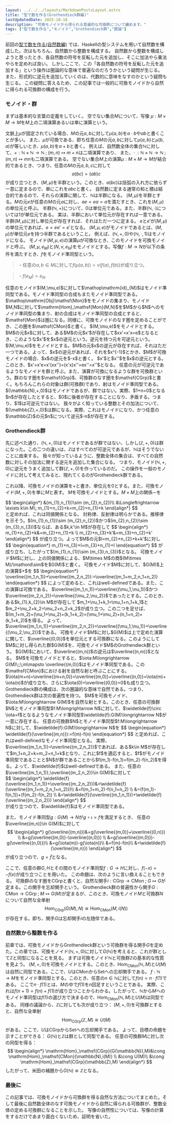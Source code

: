 ```yaml
---
layout: ../../../layouts/MarkdownPostsLayout.astro
title: "型で数を作る(Grothendieck群編)"
lastUpdatedDate: 2025-10-18
description: "可換モノイドから得られる普遍的な可換群について纏めます。"
tags: ["型で数を作る","モノイド","Grothendieck群","圏論"]
---
```


前回の<span class="url">[型で数を作る(自然数編)](https://yokose-jin.github.io/mypage/documents/posts/construstNaturalNumber/)</span>
では、Haskellの型システムを用いて自然数を構成した。次はもちろん、自然数から整数を構成する。
自然数から整数を構成しようと思ったとき、各自然数の符号を反転した元を追加し、そこに加法やら乗法やらを定めれば良い。
しかしここで、この「各自然数の符号を反転した元を追加する」という操作は圏論的な意味で普遍なのだろうかという疑問が生じる。
また、形式的に逆元を追加していくのは、代数的に意味をなすのかという疑問も生じる。
この疑問に答えるため、この記事では一般的に可換モノイドから自然に得られる可換群の構成を行う。

### モノイド・群
まずは基本的な言葉の定義をしていく。
<Def title="二項演算">
空でない集合$M$について、写像 $\mu:M\times M\longrightarrow M$を$M$上の二項演算あるいは単に演算という。

文脈上$\mu$が固定されている場合、$M$の元$a,b$に対して$\mu(a,b)$を$a\cdot b$や$ab$と書くことが多い。
また、$\mu$が可換である、即ち任意の$M$の元$a,b$に対して$\mu(a,b)$と$\mu(b,a)$が等しいとき、$\mu(a,b)$を$a+b$と書く。
</Def>
例えば、自然数全体の集合$\mathbb{N}$に対して、$+:\mathbb{N}\times\mathbb{N} \longrightarrow \mathbb{N}\;;\;(m,n)\mapsto m+n$は二項演算であり、
また、$\cdot\;:\mathbb{N}\times\mathbb{N} \longrightarrow \mathbb{N}\;;\;(m,n)\mapsto mn$も二項演算である。
<Def title="半群">
空でない集合$M$上の演算$\mu:M\times M \longrightarrow M$が結合的であるとき、つまり、任意の$M$の元$a,b,c$に対して
$$
\begin{equation*}
a(bc)=(ab)c
\end{equation*}
$$
が成り立つとき、$(M,\mu)$を半群という。このとき、$a(bc)$は括弧の入れ方に依らず一意に定まるので、単にこれを$abc$と書く。
</Def>
自然数に定まる通常の和と積は結合的であるので、それらの演算に関して、$\mathbb{N}$は半群になる。
<Def title="単位元">
$(M,\mu)$を半群とする。$M$の元$e$が任意の$M$の元$a$に対し、$ae=ea=a$を満たすとき、これを$(M,\mu)$の単位元と呼ぶ。
</Def>
半群$(\mathbb{N},+)$について、$0$は単位元である。また、半群$(\mathbb{N},\cdot)$については$1$が単位元である。
実は、半群において単位元が存在すれば一意である。
<Prop>
半群$(M,\mu)$に対し単位元が存在すれば、それはただ一つに定まる。
</Prop>
<Proof>
$e$と$e'$が$(M,\mu)$の単位元であれば、$e=ee'=e'$となる。
</Proof>
<Def title="モノイド">
$(M,\mu,e)$がモノイドであるとは、$(M,\mu)$が単位元$e$を持つ半群であるということ。
</Def>
例えば、$(\mathbb{N},+,0)$や$(\mathbb{N},\cdot,1)$はモノイドになる。
<Def title="可換モノイド">
モノイド$(M,\mu,e)$の演算$\mu$が可換なとき、このモノイドを可換モノイドと呼ぶ。
</Def>
<Def title="モノイド準同型">
$(M,\mu,e_{M})$と$(N,\nu,e_{N})$をモノイドとする。写像$f:M\longrightarrow N$が以下の条件を満たすとき、$f$をモノイド準同型という。
> ・任意の$a,b\in M$に対して$f(\mu(a,b))=\nu(f(a),f(b))$が成り立つ。

> ・$f(e_{M})=e_{N}.$
</Def>
任意のモノイド$(M,\mu,e)$に対して$\mathop\mathrm{id}_{M}$はモノイド準同型である。モノイド準同型の合成もまたモノイド準同型である。
<Def title="モノイドのなす圏">
$\mathop\mathrm{Obj}\mathsf{Mon}$をモノイドの集まり、モノイド$M,N$に対して$\mathrm{Hom}_\mathsf{Mon}(M,N)$を$M$から$N$へのモノイド準同型の集まり、射の合成はモノイド準同型の合成とすると、$\mathsf{Mon}$は圏になる。同様に、可換モノイドのなす圏を定めることができ、この圏を$\mathsf{CMon}$と書く。
</Def>
<Def title="逆元">
$(M,\mu,e)$をモノイドとする。$M$の元$x$に対して、ある$M$の元$x'$が存在して$xx'=x'x=e$となるとき、このような$x'$を$x$の逆元という。逆元を持つ元を可逆元という。
</Def>
<Prop>
$(M,\mu,e)$をモノイドとする。$M$の元$x$の逆元が存在すれば、それはただ一つである。よって、$x$の逆元があれば、それを$x^{-1}$とかき、$M$が可換モノイドの場合、$x$の逆元を$-x$と書く。
</Prop>
<Proof>
$x'$と$x''$を$x$の逆元とする。このとき、$x'=x'e=x'(xx'')=(x'x)x''=ex''=x''$となる。
</Proof>
<Def title="群">
任意の元が可逆元であるようなモノイドを群と呼ぶ。また、演算が可換になるような群を可換群という。群のなす圏を$\mathsf{Grp}$、可換群のなす圏を$\mathsf{CGrp}$と書く。もちろんこれらの対象は群(可換群)であり、射はモノイド準同型である。
</Def>
$(\mathbb{N},+,0)$はモノイドであるが、群ではない。実際、$1+n=0$となる$n$が存在したとすると、$0$に後者が存在することになり、矛盾する。つまり、$1$は可逆元ではない。
我々がよく知っている整数とその加法について、$(\mathbb{Z},+,0)$は群になる。実際、これはモノイドになり、かつ任意の$\mathbb{Z}$の元$n$について逆元$-n$が存在する。

### Grothendieck群
先に述べた通り、$(\mathbb{N},+,0)$はモノイドであるが群ではない、しかし$(\mathbb{Z},+,0)$は群になった。この二つの違いは、$\mathbb{Z}$はすべてのが可逆元であるが、$\mathbb{N}$はそうでないことに由来する。
我々が知っているように、整数全体の集合は、すべての自然数に対しその加法に関する逆元を追加した集合になる。
つまり、モノイド$(\mathbb{N},+,0)$に逆元をうまく追加して群$(\mathbb{Z},+,0)$を作っているのだ。
この操作を一般のモノイドに対して考えてみると、現れてくるのがGrothendieck群である。

これ以降、可換モノイドの演算を$+$と書き、単位元を$0$とする。また、可換モノイド$(M,+,0)$を単に$M$と表す。
<Prop>
$M$を可換モノイドとする。$M\times M$上の関係$\sim$を
<div class="scroll">
$$
\begin{align*}
&(m_{1},n_{1})\sim (m_{2},n_{2})\\
&\Longleftrightarrow \exists k\in M\; m_{1}+n_{2}+k=m_{2}+n_{1}+k
\end{align*}
$$
</div>
と定めれば、これは同値関係となる。
</Prop>
<Proof>
対称律、反射律は明らかである。推移律を示そう。$(m_{1},n_{1})\sim (m_{2},n_{2})$かつ$(m_{2},n_{2})\sim (m_{3},n_{3})$ならば、ある$k,k'\in M$が存在して
$$
\begin{align*}
m_{1}+n_{2}+k&=m_{2}+n_{1}+k \\
m_{2}+n_{3}+k'&=m_{3}+n_{2}+k'
\end{align*}
$$
が成り立つ。よって$M$の元$l=m_{2}+n_{2}+k+k'$に対し
$$
\begin{equation*}
m_{1}+n_{3}+l=m_{3}+n_{1}+l
\end{equation*}
$$
が成り立ち、したがって$(m_{1},n_{1})\sim (m_{3},n_{3})$となる。
</Proof>
<Def>
可換モノイド$M$に対し、上の同値関係による、$M\times M$の商$(M\times M)/\mathord\sim$を$G(M)$と書く。
</Def>
<Prop>
可換モノイド$M$に対して、$G(M)$上の演算$+$を
$$
\begin{equation*}
\overline{(m_1,n_1)}+\overline{(m_2,n_2)}:=\overline{(m_1+m_2,n_1+n_2)}
\end{equation*}
$$
によって定めると、これはwell-definedである。また、この演算は可換である。
</Prop>
<Proof>
$\overline{(m_1,n_1)}=\overline{(\mu_1,\nu_1)}$かつ$\overline{(m_2,n_2)}=\overline{(\mu_2,\nu_2)}$であったとする。このとき、ある$k_{1},k_{2}\in M$が存在して
$m_1+\nu_1+k_1=\mu_1+n_1+k_1$と$m_2+\nu_2+k_2=\mu_2+n_2+k_2$が成り立つ。この二つを足せば、$(m_1+m_2)+(\nu_1+\nu_2)+(k_1+k_2)=(\mu_1+\mu_2)+(n_1+n_2)+(k_1+k_2)$を得る。
よって、$\overline{(m_1,n_1)}+\overline{(m_2,n_2)}=\overline{(\mu_1,\nu_1)}+\overline{(\mu_2,\nu_2)}$である。
</Proof>
<Def title="Grothendieck群">
可換モノイド$M$に対し$G(M)$は上で定めた演算に関して、$\overline{(0,0)}$を単位元とする可換群になる。このようにして$M$に対し得られた群$G(M)$を、可換モノイド$M$のGrothendieck群という。
</Def>
$G(M)$において、$\overline{(m,n)}$の逆元は$\overline{(n,m)}$となる。
<Prop>
$M$を可換モノイドとすると、$\iota:M\longrightarrow G(M)\;;\;m\mapsto \overline{(m,0)}$はモノイド準同型である。この$\mathsf{CMon}$における射を自然な射と呼ぶことにする。
</Prop>
<Proof>
$\iota(m+n)=\overline{(m+n,0)}=\overline{(m,0)}+\overline{(n,0)}=\iota(m)+\iota(n)$が成り立ち、さらに$\iota(0)=\overline{(0,0)}=0$も成り立つ。
</Proof>
Grothendieck群の構成は、次の圏論的な意味で自然である。つまり、Grothendieck群は次の普遍性を持つ。
<Prop>
$M$を可換モノイド、$\iota:M\longrightarrow G(M)$を自然な射とする。このとき、任意の可換群$N$とモノイド準同型$f:M\longrightarrow N$に対して、$\widetilde{f}\circ \iota=f$となるようなモノイド準同型$\widetilde{f}:G(M)\longrightarrow N$が一意に存在する。
</Prop>
<Proof>
任意の可換群$N$とモノイド準同型$f:M\longrightarrow N$に対して、$\widetilde{f}:G(M)\longrightarrow N$を
$$
\begin{equation*}
\widetilde{f}(\overline{(m,n)}):=f(m)-f(n)
\end{equation*}
$$
と定めれば、これはwell-definedなモノイド準同型となる。
実際、$\overline{(m_1,n_1)}=\overline{(m_2,n_2)}$であれば、ある$k\in M$が存在して$m_1+n_2+k=m_2+n_1+k$となり、これに$f$を適応すると、$f$がモノイド準同型であることと$N$が群であることから$f(m_1)-f(n_1)=f(m_2)-f(n_2)$を得る。よって、$\widetilde{f}$はwell-definedである。
また、任意の$\overline{(m_1,n_1)},\overline{(m_2,n_2)}\in G(M)$に対して
<div class="scroll">
$$
\begin{align*}
\widetilde{f}(\overline{(m_1,n_1)}+\overline{(m_2,n_2)})&=\widetilde{f}(\overline{(m_1+m_2,n_1+n_2)})\\
                                                        &=f(m_1+m_2)-f(n_1+n_2) \\
                                                        &=(f(m_1)-f(n_1))+(f(m_2)-f(n_2)) \\
                                                        &=\widetilde{f}(\overline{(m_1,n_1)})+\widetilde{f}(\overline{(m_2,n_2)})
\end{align*}
$$
</div>
が成り立つので、$\widetilde{f}$はモノイド準同型である。

また、モノイド準同型$g:G(M)\longrightarrow N$が$g\circ \iota=f$を満足するとき、
任意の$\overline{(m,n)}\in G(M)$に対して
$$
\begin{align*}
g(\overline{(m,n)})&=g(\overline{(m,0)}+\overline{(0,n)}) \\
                    &=g(\overline{(m,0)}-\overline{(n,0)}) \\
                    &=g(\overline{(m,0)})-g(\overline{(n,0)})\\
                    &=g(\iota(m))-g(\iota(n))\\
                    &=f(m)-f(n)\\
                    &=\widetilde{f}(\overline{(m,n)})
\end{align*}
$$
が成り立つので、$g=\widetilde{f}$となる。

ここで、任意の群$G,H$とその間のモノイド準同型$f:G\longrightarrow H$に対し、$f(-x)=-f(x)$が成り立つことを用いた。
</Proof>
この命題は、次のように言い換えることもできる。
<Prop>
可換群のなす圏を$\mathsf{CGrp}$と書くと、自然な関手$i:\mathsf{CGrp}\longrightarrow \mathsf{CMon}\;;\;G\mapsto G$が定まる。この関手を忘却関手という。
Grothendieck群の普遍性から関手$G:\mathsf{CMon}\longrightarrow \mathsf{CGrp}\;;\; M\mapsto G(M)$が定まるが、このとき、可換モノイド$M$と可換群$N$について自然な全単射
$$
\begin{equation*}
\mathrm{Hom}_\mathsf{CGrp}(G(M),N) \cong \mathrm{Hom}_\mathsf{CMon}(M,i(N))
\end{equation*}
$$
が存在する。即ち、関手$G$は忘却関手$i$の左随伴である。
</Prop>
### 自然数から整数を作る
前章では、可換モノイドからGrothendieck群という可換群を得る関手$G$を定めた。この章では、可換モノイド$(\mathbb{N},+,0)$に対して$G(\mathbb{N})$を考えると、これが群として$\mathbb{Z}$と同型になることを見る。
まずは可換モノイド$\mathbb{N}$と可換群$\mathbb{Z}$の基本的な性質を見よう。
<Prop>
$(M,+,0)$を可換モノイドとする。このとき、$\mathrm{Hom}_\mathsf{CMon}(\mathbb{N},M)$と$U(M)$は自然に同型である。ここで、$U$は$\mathsf{CMon}$から$\mathsf{Set}$への忘却関手である。
</Prop>
<Proof>
$f:\mathbb{N}\longrightarrow M$をモノイド準同型とする。このとき、任意の$n\in \mathbb{N}$に対して$f(n)=n\cdot f(1)$である。
ここで$n\cdot f(1)$とは、$M$の中で$f(1)$を$n$回足すということである。
実際、これは$f(n+1)=f(n)+f(1)$が成り立つことからわかる。したがって、$\mathbb{N}$から$M$へのモノイド準同型は$f(1)$の選び方で決まるので、$\mathrm{Hom}_\mathsf{CMon}(\mathbb{N},M)$と$U(M)$は同型である。
</Proof>
同様の議論から、$\mathbb{Z}$に対しても次が成り立つ：
<Prop>
$(M,+,0)$を可換群とすると、自然な全単射
$$
\begin{equation*}
    \mathrm{Hom}_\mathsf{CGrp}(\mathbb{Z},M)\cong U(M)
\end{equation*}
$$
がある。ここで、$U$は$\mathsf{CGrp}$から$\mathsf{Set}$への忘却関手である。
</Prop>
よって、目標の命題を示すことができる：
<Prop>
$G(\mathbb{N})$と$\mathbb{Z}$は群として同型である。
</Prop>
<Proof>
任意の可換群$M$に対し次の同型を得る：
$$
\begin{align*}
\mathrm{Hom}_\mathsf{CGrp}(G(\mathbb{N}),M)&\cong \mathrm{Hom}_\mathsf{CMon}(\mathbb{N},i(M)) \\
                                            &\cong U(M)\\
                                            &\cong \mathrm{Hom}_\mathsf{CGrp}(\mathbb{Z},M)
\end{align*}
$$
したがって、米田の補題から$G(\mathbb{N})\cong \mathbb{Z}$となる。
</Proof>
### 最後に
この記事では、可換モノイドから可換群を得る自然な方法についてまとめた。そして最後に自然数全体のなす可換モノイドから自然に得られる可換群が、整数全体の定める可換群になることを示した。
写像の自然性については、写像の計算をするだけであまり面白くないため、証明を省いた。